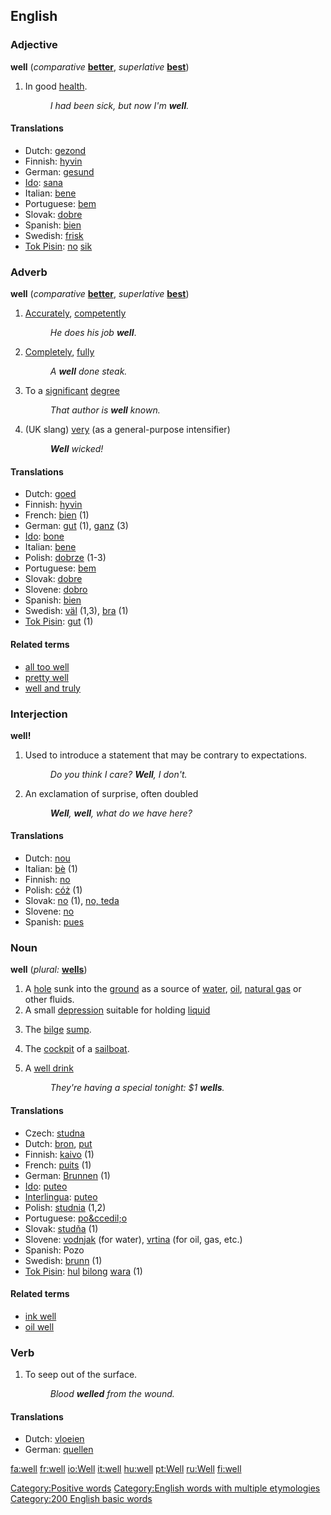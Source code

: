 {{wikipedia}}

==English==

{{rank|way|even|say|124|well|many|work|too}}

===Adjective===
'''well''' (''comparative'' '''[[better]]''', ''superlative'' '''[[best]]''')

# In good [[health]].
#: ''I had been sick, but now I'm '''well'''.''

====Translations====
*Dutch: [[gezond]]
*Finnish: [[hyvin]]
*German: [[gesund]]
*[[Ido]]: [[sana]]
*Italian: [[bene]]
*Portuguese: [[bem]]
*Slovak: [[dobre#Slovak|dobre]]
*Spanish: [[bien]]
*Swedish: [[frisk]]
*[[Tok Pisin]]: [[no]] [[sik]]

[[Category:Positive words]]

===Adverb===
'''well''' (''comparative'' '''[[better]]''', ''superlative'' '''[[best]]''')

# [[Accurately]], [[competently]]
#: ''He does his job '''well'''''.
# [[Completely]], [[fully]]
#: ''A '''well''' done steak.''
#To a [[significant]] [[degree]]
#: ''That author is '''well''' known.''
# (UK slang) [[very]] (as a general-purpose intensifier)
#: '''''Well''' wicked!''

====Translations====
*Dutch: [[goed#Dutch|goed]]
*Finnish: [[hyvin]]
*French: [[bien]]  (1)
*German: [[gut]] (1), [[ganz]] (3)
*[[Ido]]: [[bone]]
*Italian: [[bene]]
*Polish: [[dobrze]] (1-3)
*Portuguese: [[bem]]
*Slovak: [[dobre#Slovak|dobre]]
*Slovene: [[dobro]]
*Spanish: [[bien]]
*Swedish: [[väl]] (1,3), [[bra]] (1)
*[[Tok Pisin]]: [[gut]] (1)

====Related terms====
*[[all too well]]
*[[pretty well]]
*[[well and truly]]

===Interjection===
'''well!'''

#Used to introduce a statement that may be contrary to expectations.
#: ''Do you think I care?  '''Well''', I don't.''
#An exclamation of surprise, often doubled
#: '''''Well''', '''well''', what do we have here?''

====Translations====
*Dutch: [[nou#Dutch|nou]]
*Italian: [[bè]] (1)
*Finnish: [[no]]
*Polish: [[cóż]] (1)
*Slovak: [[no]] (1), [[no, teda]]
*Slovene: [[no]] 
*Spanish: [[pues]]

===Noun===
'''well''' (''plural:'' '''[[wells]]''')

# A [[hole]] sunk into the [[ground]] as a source of [[water]], [[oil]], [[natural gas]] or other fluids.
# A small [[depression]] suitable for holding [[liquid]]
# {{nautical}} The [[bilge]] [[sump]].
# {{nautical}} The [[cockpit]] of a [[sailboat]].
# A [[well drink]]
#: ''They're having a special tonight: $1 '''wells'''.''

====Translations====
*Czech: [[studna]]
*Dutch: [[bron#Dutch|bron]], [[put#Dutch|put]]
*Finnish: [[kaivo]] (1)
*French: [[puits]] (1)
*German: [[Brunnen]] {{m}} (1)
*[[Ido]]: [[puteo]]
*[[Interlingua]]: [[puteo]]
*Polish: [[studnia]] {{f}} (1,2)
*Portuguese: [[po&ccedil;o]]
*Slovak: [[studňa#Slovak|studňa]] {{f}} (1)
*Slovene: [[vodnjak]] (for water), [[vrtina]] (for oil, gas, etc.)
*Spanish: Pozo
*Swedish: [[brunn]] (1)
*[[Tok Pisin]]: [[hul]] [[bilong]] [[wara]] (1)

====Related terms====
* [[ink well]]
* [[oil well]]

===Verb===
{{en-infl-reg-consonant|well||}}

# To seep out of the surface.
#: ''Blood '''welled''' from the wound.''

====Translations====

*Dutch: [[vloeien]]
*German: [[quellen]]

[[Category:English words with multiple etymologies]]
[[Category:200 English basic words]]
[[fa:well]]
[[fr:well]]
[[io:Well]]
[[it:well]]
[[hu:well]]
[[pt:Well]]
[[ru:Well]]
[[fi:well]]